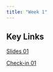 ```yaml
---
title: "Week 1"
---
```


## Key Links

[Slides 01](../slides/01_overview.html){.label .label-green}

[Check-in 01](../checkins/01_first-checkin.html){.label .label-purple}
